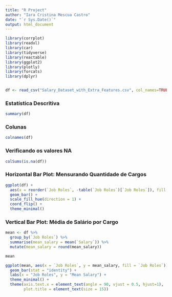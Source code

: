 ```yaml
---
title: "R Project"
author: "Iara Cristina Mescua Castro"
date: "`r Sys.Date()`"
output: html_document
---
```


```r
library(corrplot)
library(readxl)
library(car)
library(tidyverse)
library(reactable)
library(ggplot2)
library(plotly)
library(forcats)
library(dplyr)


df <- read_csv("Salary_Dataset_with_Extra_Features.csv", col_names=TRUE)
```

### Estatística Descritiva

```r
summary(df)
```

### Colunas

```r
colnames(df)
```


### Verificando os valores NA

```r

colSums(is.na(df))

```

### Horizontal Bar Plot: Mensurando Quantidade de Cargos

```r
ggplot(df) +
  aes(x = reorder(`Job Roles`, -table(`Job Roles`)[`Job Roles`]), fill = `Employment Status`) +
  geom_bar() +
  scale_fill_hue(direction = 1) +
  coord_flip() +
  theme_minimal()
```

### Vertical Bar Plot: Média de Salário por Cargo

```r
mean <- df %>% 
  group_by(`Job Roles`) %>% 
  summarise(mean_salary = mean(`Salary`)) %>% 
  mutate(mean_salary = round(mean_salary))

mean
```

```r
ggplot(mean, aes(x = `Job Roles`, y = mean_salary, fill = `Job Roles`)) +
  geom_bar(stat = "identity") +
  labs(x = "Job Roles", y = "Mean Salary") +
  theme_minimal() +
  theme(axis.text.x = element_text(angle = 90, vjust = 0.5, hjust=1),
        plot.title = element_text(size = 15))
```

